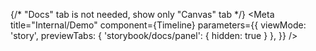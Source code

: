 
{/* "Docs" tab is not needed, show only "Canvas" tab */}
<Meta
  title="Internal/Demo"
  component={Timeline}
  parameters={{
    viewMode: 'story',
    previewTabs: {
      'storybook/docs/panel': { hidden: true }
    },
  }}
/>

<Canvas>
  <Story name="Main">
    <DemoTimeline/>
  </Story>
</Canvas>